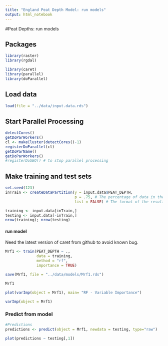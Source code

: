 ```yaml
---
title: "England Peat Depth Model: run models"
output: html_notebook
---
```


#Peat Depths: run models

## Packages 
```r
library(raster)
library(rgdal)

library(caret)
library(parallel)
library(doParallel)
```

## Load data
```r
load(file = "../data/input.data.rds")
```


## Start Parallel Processing
```r
detectCores()
getDoParWorkers()
cl <- makeCluster(detectCores()-1)
registerDoParallel(cl)
getDoParName()
getDoParWorkers()
#registerDoSEQ() # to stop parallel processing
```


## Make training and test sets

```r
set.seed(123)
inTrain <- createDataPartition(y = input.data$PEAT_DEPTH, 
                               p = .75, # The percentage of data in the training set
                               list = FALSE) # The format of the results

training <- input.data[inTrain,]
testing <- input.data[-inTrain,]
nrow(training); nrow(testing)
```

#### run model
Need the latest version of caret from github to avoid known bug.
```r
Mrf1 <- train(PEAT_DEPTH ~ .,
              data = training, 
              method = "rf", 
              importance = TRUE)

save(Mrf1, file = "../data/models/Mrf1.rds")

Mrf1
```


```r
plot(varImp(object = Mrf1), main= "RF - Variable Importance")
```

```r
varImp(object = Mrf1)
```


### Predict from model

```r
#Predictions
predictions <- predict(object = Mrf1, newdata = testing, type="raw")

plot(predictions ~ testing[,1])


```


